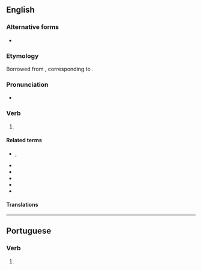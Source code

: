 {{also|civilise}}
==English==
{{wikipedia}}

===Alternative forms===
* {{l|en|civilise}} {{qualifier|chiefly British}}

===Etymology===
Borrowed from {{bor|en|fr|civiliser}}, corresponding to {{suffix|en|civil|ize}}.

===Pronunciation===
* {{audio|en|LL-Q1860 (eng)-Vininn126-civilize.wav|Audio (US)}}

===Verb===
{{en-verb}}

# {{alternative spelling of|en|civilise}}

====Related terms====
* {{l|en|civilisation}}, {{l|en|civilization}}
* {{l|en|civil}}
* {{l|en|city}}
* {{l|en|civitas}}
* {{l|en|civilian}}
* {{l|en|citizen}}

====Translations====
{{trans-see|civilise}}

----

==Portuguese==

===Verb===
{{head|pt|verb form}}

# {{pt-verb-form-of|civilizar}}